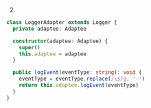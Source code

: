 2.
```ts
class LoggerAdapter extends Logger {
  private adaptee: Adaptee

  constructor(adaptee: Adaptee) {
    super()
    this.adaptee = adaptee
  }

  public logEvent(eventType: string): void {
    eventType = eventType.replace(/\s/g, '-')
    return this.adaptee.logEvent(eventType)
  }
}
```
